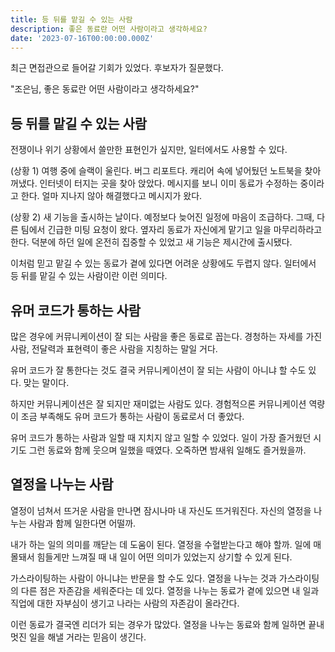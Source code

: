 ```yaml
---
title: 등 뒤를 맡길 수 있는 사람
description: 좋은 동료란 어떤 사람이라고 생각하세요?
date: '2023-07-16T00:00:00.000Z'
---
```


최근 면접관으로 들어갈 기회가 있었다. 후보자가 질문했다.

"조은님, 좋은 동료란 어떤 사람이라고 생각하세요?"

## 등 뒤를 맡길 수 있는 사람

전쟁이나 위기 상황에서 쓸만한 표현인가 싶지만, 일터에서도 사용할 수 있다.

(상황 1) 여행 중에 슬랙이 울린다. 버그 리포트다. 캐리어 속에 넣어뒀던 노트북을 찾아 꺼냈다. 인터넷이 터지는 곳을 찾아 앉았다. 메시지를 보니 이미 동료가 수정하는 중이라고 한다. 얼마 지나지 않아 해결했다고 메시지가 왔다.

(상황 2) 새 기능을 출시하는 날이다. 예정보다 늦어진 일정에 마음이 조급하다. 그때, 다른 팀에서 긴급한 미팅 요청이 왔다. 옆자리 동료가 자신에게 맡기고 일을 마무리하라고 한다. 덕분에 하던 일에 온전히 집중할 수 있었고 새 기능은 제시간에 출시됐다.

이처럼 믿고 맡길 수 있는 동료가 곁에 있다면 어려운 상황에도 두렵지 않다. 일터에서 등 뒤를 맡길 수 있는 사람이란 이런 의미다.

## 유머 코드가 통하는 사람

많은 경우에 커뮤니케이션이 잘 되는 사람을 좋은 동료로 꼽는다. 경청하는 자세를 가진 사람, 전달력과 표현력이 좋은 사람을 지칭하는 말일 거다.

유머 코드가 잘 통한다는 것도 결국 커뮤니케이션이 잘 되는 사람이 아니냐 할 수도 있다. 맞는 말이다.

하지만 커뮤니케이션은 잘 되지만 재미없는 사람도 있다. 경험적으론 커뮤니케이션 역량이 조금 부족해도 유머 코드가 통하는 사람이 동료로서 더 좋았다.

유머 코드가 통하는 사람과 일할 때 지치지 않고 일할 수 있었다. 일이 가장 즐거웠던 시기도 그런 동료와 함께 웃으며 일했을 때였다. 오죽하면 밤새워 일해도 즐거웠을까.

## 열정을 나누는 사람

열정이 넘쳐서 뜨거운 사람을 만나면 잠시나마 내 자신도 뜨거워진다. 자신의 열정을 나누는 사람과 함께 일한다면 어떨까.

내가 하는 일의 의미를 깨닫는 데 도움이 된다. 열정을 수혈받는다고 해야 할까. 일에 매몰돼서 힘들게만 느껴질 때 내 일이 어떤 의미가 있었는지 상기할 수 있게 된다.

가스라이팅하는 사람이 아니냐는 반문을 할 수도 있다. 열정을 나누는 것과 가스라이팅의 다른 점은 자존감을 세워준다는 데 있다. 열정을 나누는 동료가 곁에 있으면 내 일과 직업에 대한 자부심이 생기고 나라는 사람의 자존감이 올라간다.

이런 동료가 결국엔 리더가 되는 경우가 많았다. 열정을 나누는 동료와 함께 일하면 끝내 멋진 일을 해낼 거라는 믿음이 생긴다.

